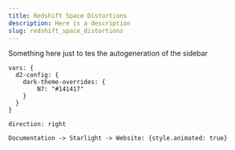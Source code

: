 ```yaml
---
title: Redshift Space Distortions
description: Here is a description
slug: redshift_space_distortions
---
```




Something here just to tes the autogeneration of the sidebar

```d2 sketch pad=50
vars: {
  d2-config: {
    dark-theme-overrides: {
        N7: "#141417"
    }
  }
}

direction: right

Documentation -> Starlight -> Website: {style.animated: true}
```